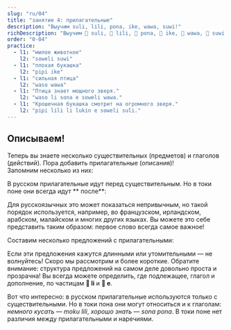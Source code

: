 ```yaml
---
slug: "ru/04"
title: "занятие 4: прилагательные"
description: "Выучим suli, lili, pona, ike, wawa, suwi!"
richDescription: "Выучим 󱥣 suli, 󱤨 lili, 󱥔 pona, 󱤍 ike, 󱥵 wawa, 󱥦 suwi!"
order: "0-04"
practice:
  - l1: "милое животное"
    l2: "soweli suwi"
  - l1: "плохая букашка"
    l2: "pipi ike"
  - l1: "сильная птица"
    l2: "waso wawa"
  - l1: "Птица знает мощного зверя."
    l2: "waso li sona e soweli wawa."
  - l1: "Крошечная букашка смотрит на огромного зверя."
    l2: "pipi lili li lukin e soweli suli."
---
```



## Описываем!

Теперь вы знаете несколько существительных (предметов) и глаголов (действий). Пора добавить прилагательные (описания)!  
Запомним несколько из них:

<List>
  <Word sl="suli" m="большой, важный" />
  <Word sl="lili" m="маленький, молодой" />
  <Word sl="pona" m="хороший, приятный" />
  <Word sl="ike" m="плохой, неприятный" />
  <Word sl="wawa" m="сильный, потрясающий" />
  <Word sl="sona" m="знающий, мудрый" />
  <Word sl="suwi" m="милый, сладкий" />
</List>

В русском прилагательные идут перед существительным. Но в токи поне они всегда идут **  после**:

<List>
  <Word sl="soweli suli" m="большой зверь" />
  <Word sl="pipi lili" m="маленькая букашка" />
  <Word sl="waso suwi" m="милая птичка" />
</List>

Для русскоязычных это может показаться непривычным, но такой порядок используется, например, во французском, ирландском, арабском, малайском и многих других языках. Вы можете это себе представить таким образом: первое слово всегда самое важное!

Составим несколько предложений с прилагательными:

<List>
  <Sentence
    sl="waso li lukin e soweli suwi."
    m="Птица видит милое животное."
  />
  <Sentence
    sl="soweli wawa li moku e kasi suli."
    m="Мощный зверь ест крупные растения."
  />
  <Sentence
    sl="pipi ike li moku lili e soweli."
    m="Наглые насекомые покусывают зверя."
  />
  <Sentence
    sl="waso sona li sona pona e pipi."
    m="Мудрая птица хорошо знает насекомых."
  />
</List>

Если эти предложения кажутся длинными или утомительными — не волнуйтесь! Скоро мы рассмотрим и более короткие. Обратите внимание: структура предложений на самом деле довольно проста и прозрачна! Вы всегда можете определить, где подлежащее, глагол и дополнение, по частицам **󱤧 li** и **󱤉 e**.

Вот что интересно: в русском прилагательные используются только с существительными. Но в токи пона они могут относиться и к глаголам: _немного кусать_ — _moku lili_, _хорошо знать_ — _sona pona_. В токи поне нет различия между прилагательными и наречиями.

<Practice exercises={frontmatter.practice} client:load />

